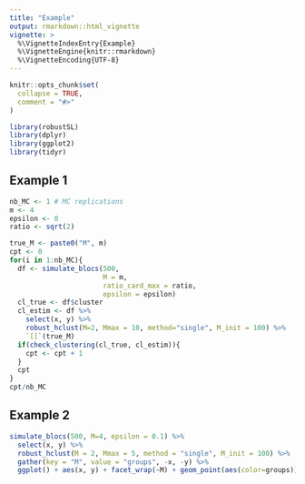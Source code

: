 ```yaml
---
title: "Example"
output: rmarkdown::html_vignette
vignette: >
  %\VignetteIndexEntry{Example}
  %\VignetteEngine{knitr::rmarkdown}
  %\VignetteEncoding{UTF-8}
---
```


```r
knitr::opts_chunk$set(
  collapse = TRUE,
  comment = "#>"
)
```

```r
library(robustSL)
library(dplyr)
library(ggplot2)
library(tidyr)
```


## Example 1

```r
nb_MC <- 1 # MC replications
m <- 4
epsilon <- 0
ratio <- sqrt(2)

true_M <- paste0("M", m)
cpt <- 0
for(i in 1:nb_MC){
  df <- simulate_blocs(500, 
                       M = m, 
                       ratio_card_max = ratio,
                       epsilon = epsilon)
  cl_true <- df$cluster
  cl_estim <- df %>%
    select(x, y) %>%
    robust_hclust(M=2, Mmax = 10, method="single", M_init = 100) %>% 
    `[[`(true_M)
  if(check_clustering(cl_true, cl_estim)){
    cpt <- cpt + 1
  }
  cpt
}
cpt/nb_MC
```

## Example 2

```r
simulate_blocs(500, M=4, epsilon = 0.1) %>%
  select(x, y) %>%
  robust_hclust(M = 2, Mmax = 5, method = "single", M_init = 100) %>%
  gather(key = "M", value = "groups", -x, -y) %>% 
  ggplot() + aes(x, y) + facet_wrap(~M) + geom_point(aes(color=groups))
```

